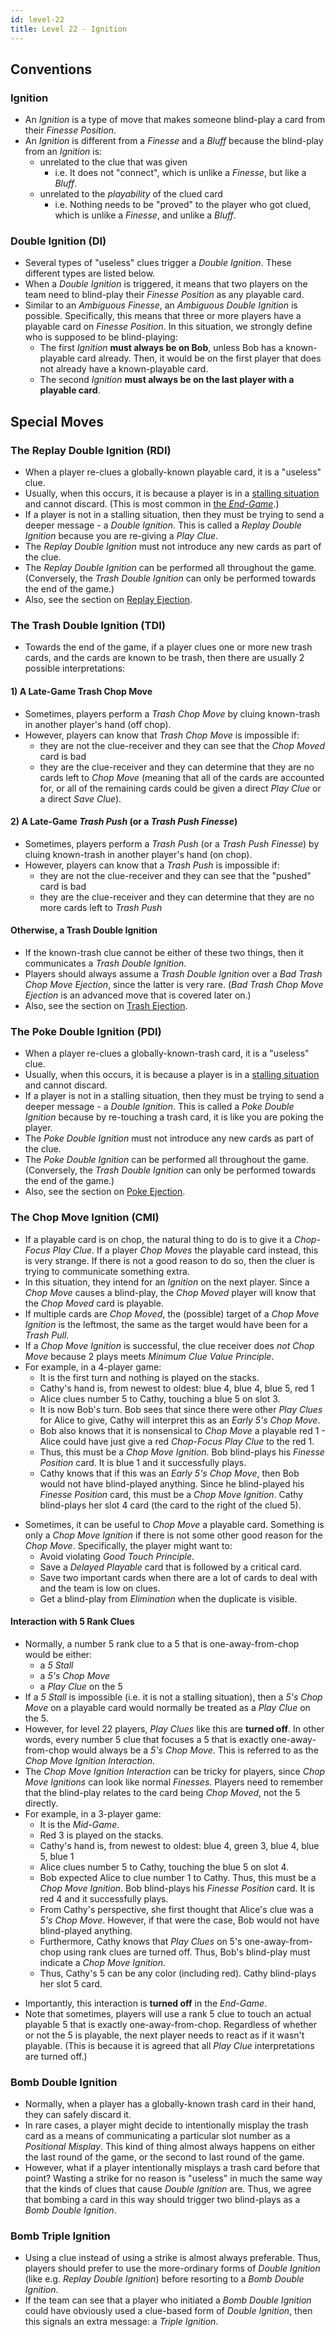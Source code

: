 ```yaml
---
id: level-22
title: Level 22 - Ignition
---
```



## Conventions

### Ignition

- An _Ignition_ is a type of move that makes someone blind-play a card from their _Finesse Position_.
- An _Ignition_ is different from a _Finesse_ and a _Bluff_ because the blind-play from an _Ignition_ is:
  - unrelated to the clue that was given
    - i.e. It does not "connect", which is unlike a _Finesse_, but like a _Bluff_.
  - unrelated to the _playability_ of the clued card
    - i.e. Nothing needs to be "proved" to the player who got clued, which is unlike a _Finesse_, and unlike a _Bluff_.

### Double Ignition (DI)

- Several types of "useless" clues trigger a _Double Ignition_. These different types are listed below.
- When a _Double Ignition_ is triggered, it means that two players on the team need to blind-play their _Finesse Position_ as any playable card.
- Similar to an _Ambiguous Finesse_, an _Ambiguous Double Ignition_ is possible. Specifically, this means that three or more players have a playable card on _Finesse Position_. In this situation, we strongly define who is supposed to be blind-playing:
  - The first _Ignition_ **must always be on Bob**, unless Bob has a known-playable card already. Then, it would be on the first player that does not already have a known-playable card.
  - The second _Ignition_ **must always be on the last player with a playable card**.

## Special Moves

### The Replay Double Ignition (RDI)

- When a player re-clues a globally-known playable card, it is a "useless" clue.
- Usually, when this occurs, it is because a player is in a [stalling situation](level-9.mdx#allowable-stall-clues-stall-table) and cannot discard. (This is most common in [the _End-Game_](level-8.mdx#burning-end-game-stalling).)
- If a player is not in a stalling situation, then they must be trying to send a deeper message - a _Double Ignition_. This is called a _Replay Double Ignition_ because you are re-giving a _Play Clue_.
- The _Replay Double Ignition_ must not introduce any new cards as part of the clue.
- The _Replay Double Ignition_ can be performed all throughout the game. (Conversely, the _Trash Double Ignition_ can only be performed towards the end of the game.)
- Also, see the section on [Replay Ejection](extras/ejections.mdx#the-replay-ejection).

### The Trash Double Ignition (TDI)

- Towards the end of the game, if a player clues one or more new trash cards, and the cards are known to be trash, then there are usually 2 possible interpretations:

#### 1) A Late-Game Trash Chop Move

- Sometimes, players perform a _Trash Chop Move_ by cluing known-trash in another player's hand (off chop).
- However, players can know that _Trash Chop Move_ is impossible if:
  - they are not the clue-receiver and they can see that the _Chop Moved_ card is bad
  - they are the clue-receiver and they can determine that they are no cards left to _Chop Move_ (meaning that all of the cards are accounted for, or all of the remaining cards could be given a direct _Play Clue_ or a direct _Save Clue_).

#### 2) A Late-Game _Trash Push_ (or a _Trash Push Finesse_)

- Sometimes, players perform a _Trash Push_ (or a _Trash Push Finesse_) by cluing known-trash in another player's hand (on chop).
- However, players can know that a _Trash Push_ is impossible if:
  - they are not the clue-receiver and they can see that the "pushed" card is bad
  - they are the clue-receiver and they can determine that they are no more cards left to _Trash Push_

#### Otherwise, a Trash Double Ignition

- If the known-trash clue cannot be either of these two things, then it communicates a _Trash Double Ignition_.
- Players should always assume a _Trash Double Ignition_ over a _Bad Trash Chop Move Ejection_, since the latter is very rare. (_Bad Trash Chop Move Ejection_ is an advanced move that is covered later on.)
- Also, see the section on [Trash Ejection](extras/ejections.mdx#the-trash-ejection).

### The Poke Double Ignition (PDI)

- When a player re-clues a globally-known-trash card, it is a "useless" clue.
- Usually, when this occurs, it is because a player is in a [stalling situation](level-9.mdx#allowable-stall-clues-stall-table) and cannot discard.
- If a player is not in a stalling situation, then they must be trying to send a deeper message - a _Double Ignition_. This is called a _Poke Double Ignition_ because by re-touching a trash card, it is like you are poking the player.
- The _Poke Double Ignition_ must not introduce any new cards as part of the clue.
- The _Poke Double Ignition_ can be performed all throughout the game. (Conversely, the _Trash Double Ignition_ can only be performed towards the end of the game.)
- Also, see the section on [Poke Ejection](extras/ejections.mdx#the-poke-ejection).

### The Chop Move Ignition (CMI)

- If a playable card is on chop, the natural thing to do is to give it a _Chop-Focus Play Clue_. If a player _Chop Moves_ the playable card instead, this is very strange. If there is not a good reason to do so, then the cluer is trying to communicate something extra.
- In this situation, they intend for an _Ignition_ on the next player. Since a _Chop Move_ causes a blind-play, the _Chop Moved_ player will know that the _Chop Moved_ card is playable.
- If multiple cards are _Chop Moved_, the (possible) target of a _Chop Move Ignition_ is the leftmost, the same as the target would have been for a _Trash Pull_.
- If a _Chop Move Ignition_ is successful, the clue receiver does _not_ _Chop Move_ because 2 plays meets _Minimum Clue Value Principle_.
- For example, in a 4-player game:
  - It is the first turn and nothing is played on the stacks.
  - Cathy's hand is, from newest to oldest: blue 4, blue 4, blue 5, red 1
  - Alice clues number 5 to Cathy, touching a blue 5 on slot 3.
  - It is now Bob's turn. Bob sees that since there were other _Play Clues_ for Alice to give, Cathy will interpret this as an _Early 5's Chop Move_.
  - Bob also knows that it is nonsensical to _Chop Move_ a playable red 1 - Alice could have just give a red _Chop-Focus Play Clue_ to the red 1.
  - Thus, this must be a _Chop Move Ignition_. Bob blind-plays his _Finesse Position_ card. It is blue 1 and it successfully plays.
  - Cathy knows that if this was an _Early 5's Chop Move_, then Bob would not have blind-played anything. Since he blind-played his _Finesse Position_ card, this must be a _Chop Move Ignition_. Cathy blind-plays her slot 4 card (the card to the right of the clued 5).

<ChopMoveIgnition />

- Sometimes, it can be useful to _Chop Move_ a playable card. Something is only a _Chop Move Ignition_ if there is not some other good reason for the _Chop Move_. Specifically, the player might want to:
  - Avoid violating _Good Touch Principle_.
  - Save a _Delayed Playable_ card that is followed by a critical card.
  - Save two important cards when there are a lot of cards to deal with and the team is low on clues.
  - Get a blind-play from _Elimination_ when the duplicate is visible.

#### Interaction with 5 Rank Clues

- Normally, a number 5 rank clue to a 5 that is one-away-from-chop would be either:
  - a _5 Stall_
  - a _5's Chop Move_
  - a _Play Clue_ on the 5
- If a _5 Stall_ is impossible (i.e. it is not a stalling situation), then a _5's Chop Move_ on a playable card would normally be treated as a _Play Clue_ on the 5.
- However, for level 22 players, _Play Clues_ like this are **turned off**. In other words, every number 5 clue that focuses a 5 that is exactly one-away-from-chop would always be a _5's Chop Move_. This is referred to as the _Chop Move Ignition Interaction_.
- The _Chop Move Ignition Interaction_ can be tricky for players, since _Chop Move Ignitions_ can look like normal _Finesses_. Players need to remember that the blind-play relates to the card being _Chop Moved_, not the 5 directly.
- For example, in a 3-player game:
  - It is the _Mid-Game_.
  - Red 3 is played on the stacks.
  - Cathy's hand is, from newest to oldest: blue 4, green 3, blue 4, blue 5, blue 1
  - Alice clues number 5 to Cathy, touching the blue 5 on slot 4.
  - Bob expected Alice to clue number 1 to Cathy. Thus, this must be a _Chop Move Ignition_. Bob blind-plays his _Finesse Position_ card. It is red 4 and it successfully plays.
  - From Cathy's perspective, she first thought that Alice's clue was a _5's Chop Move_. However, if that were the case, Bob would not have blind-played anything.
  - Furthermore, Cathy knows that _Play Clues_ on 5's one-away-from-chop using rank clues are turned off. Thus, Bob's blind-play must indicate a _Chop Move Ignition_.
  - Thus, Cathy's 5 can be any color (including red). Cathy blind-plays her slot 5 card.

<ChopMoveIgnitionInteraction />

- Importantly, this interaction is **turned off** in the _End-Game_.
- Note that sometimes, players will use a rank 5 clue to touch an actual playable 5 that is exactly one-away-from-chop. Regardless of whether or not the 5 is playable, the next player needs to react as if it wasn't playable. (This is because it is agreed that all _Play Clue_ interpretations are turned off.)

### Bomb Double Ignition

- Normally, when a player has a globally-known trash card in their hand, they can safely discard it.
- In rare cases, a player might decide to intentionally misplay the trash card as a means of communicating a particular slot number as a _Positional Misplay_. This kind of thing almost always happens on either the last round of the game, or the second to last round of the game.
- However, what if a player intentionally misplays a trash card before that point? Wasting a strike for no reason is "useless" in much the same way that the kinds of clues that cause _Double Ignition_ are. Thus, we agree that bombing a card in this way should trigger two blind-plays as a _Bomb Double Ignition_.

### Bomb Triple Ignition

- Using a clue instead of using a strike is almost always preferable. Thus, players should prefer to use the more-ordinary forms of _Double Ignition_ (like e.g. _Replay Double Ignition_) before resorting to a _Bomb Double Ignition_.
- If the team can see that a player who initiated a _Bomb Double Ignition_ could have obviously used a clue-based form of _Double Ignition_, then this signals an extra message: a _Triple Ignition_.
